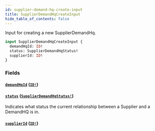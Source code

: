 ```yaml
---
id: supplier-demand-hq-create-input
title: SupplierDemandHqCreateInput
hide_table_of_contents: false
---
```



Input for creating a new SupplierDemandHq.

```graphql
input SupplierDemandHqCreateInput {
  demandHqId: ID!
  status: SupplierDemandHqStatus!
  supplierId: ID!
}
```


### Fields

#### [`demandHqId`](#) ([`ID!`](/developers/supplier-apis/supply-api/graphql/reference/scalars/id))




#### [`status`](#) ([`SupplierDemandHqStatus!`](/developers/supplier-apis/supply-api/graphql/reference/enums/supplier-demand-hq-status))

Indicates what status the current relationship between a Supplier and a DemandHQ is in.


#### [`supplierId`](#) ([`ID!`](/developers/supplier-apis/supply-api/graphql/reference/scalars/id))






